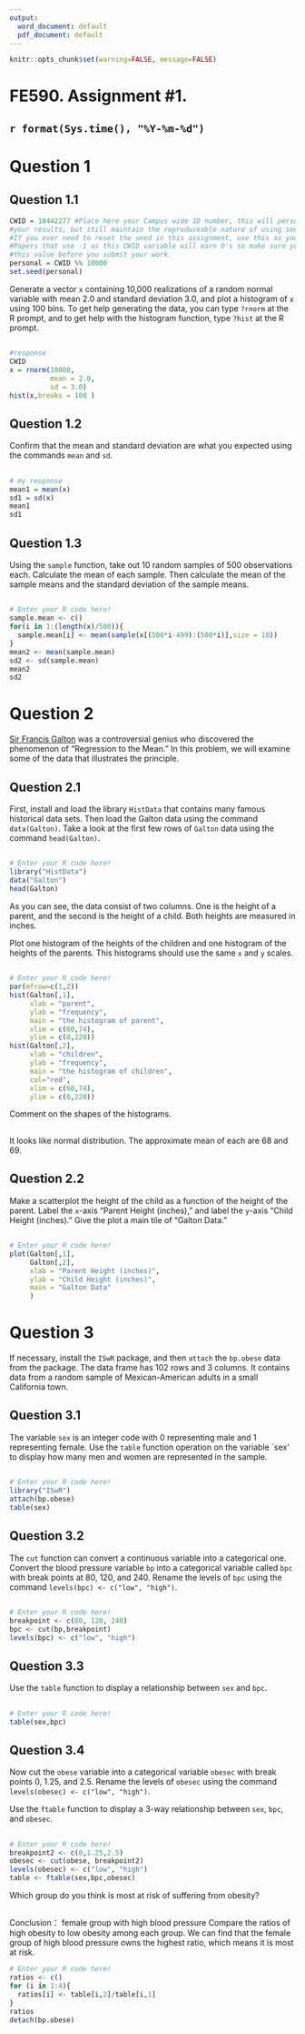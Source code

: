```yaml
---
output:
  word_document: default
  pdf_document: default
---
```


```r
knitr::opts_chunk$set(warning=FALSE, message=FALSE)
```



# FE590.  Assignment #1.


## `r format(Sys.time(), "%Y-%m-%d")`


# Question 1

## Question 1.1
```r
CWID = 10442277 #Place here your Campus wide ID number, this will personalize
#your results, but still maintain the reproduceable nature of using seeds.
#If you ever need to reset the seed in this assignment, use this as your seed
#Papers that use -1 as this CWID variable will earn 0's so make sure you change
#this value before you submit your work.
personal = CWID %% 10000
set.seed(personal)
```
Generate a vector `x` containing 10,000 realizations of a random normal variable with mean 2.0 and standard deviation 3.0, and plot a histogram of `x` using 100 bins. To get help generating  the data, you can type `?rnorm` at the R prompt, and to get help with the histogram function, type `?hist` at the R prompt.


## \textcolor{red}{Solution:} 

```r
#response
CWID
x = rnorm(10000,
          mean = 2.0,
          sd = 3.0)
hist(x,breaks = 100 )
```


## Question 1.2
Confirm that the mean and standard deviation are what you expected using the commands `mean` and `sd`.

## \textcolor{red}{Solution:}

```r
# my response
mean1 = mean(x)
sd1 = sd(x)
mean1
sd1
```





## Question 1.3
Using the `sample` function, take out 10 random samples of 500 observations each.  Calculate the mean of each sample.  Then calculate the mean of the sample means and the standard deviation of the sample means.

## \textcolor{red}{Solution:}

```r
# Enter your R code here!
sample.mean <- c()
for(i in 1:(length(x)/500)){
  sample.mean[i] <- mean(sample(x[(500*i-499):(500*i)],size = 10))
}
mean2 <- mean(sample.mean)
sd2 <- sd(sample.mean)
mean2
sd2
```






# Question 2

[Sir Francis Galton](https://en.wikipedia.org/wiki/Francis_Galton) was a controversial genius who discovered the phenomenon of "Regression to the Mean."  In this problem, we will examine some of the data that illustrates the principle.


## Question 2.1

First, install and load the library `HistData` that contains many famous historical data sets.  Then load the Galton data using the command `data(Galton)`.  Take a look at the first few rows of `Galton` data using the command `head(Galton)`.

## \textcolor{red}{Solution:}

```r
# Enter your R code here!
library("HistData")
data("Galton")
head(Galton)
```

As you can see, the data consist of two columns.  One is the height of a parent, and the second is the height of a child.  Both heights are measured in inches.

Plot one histogram of the heights of the children and one histogram of the heights of the parents.  This histograms should use the same `x` and `y` scales.

## \textcolor{red}{Solution:}


```r
# Enter your R code here!
par(mfrow=c(1,2))
hist(Galton[,1],
     xlab = "parent",
     ylab = "frequency", 
     main = "the histogram of parent",
     xlim = c(60,74),
     ylim = c(0,220))
hist(Galton[,2],
     xlab = "children",
     ylab = "frequency",
     main = "the histogram of children",
     col="red",
     xlim = c(60,74),
     ylim = c(0,220))

```



Comment on the shapes of the histograms.

## \textcolor{red}{Solution:} 
It looks like normal distribution. The approximate mean of each are 68 and 69.


## Question 2.2

Make a scatterplot the height of the child as a function of the height of the parent.  Label the `x`-axis "Parent Height (inches)," and label the `y`-axis "Child Height (inches)."  Give the plot a main tile of "Galton Data."


## \textcolor{red}{Solution:}

```r
# Enter your R code here!
plot(Galton[,1], 
     Galton[,2],
     xlab = "Parent Height (inches)",
     ylab = "Child Height (inches)",
     main = "Galton Data"
     )
```




# Question 3
If necessary, install the `ISwR` package, and then `attach` the `bp.obese` data from the package.  The data frame has 102 rows and 3 columns. It contains data from a random sample of Mexican-American adults in a small California town.

## Question 3.1
The variable `sex` is an integer code with 0 representing male and 1 representing female.  Use the `table` function operation on the variable `sex' to display how many men and women are represented in the sample.

## \textcolor{red}{Solution:}

```r
# Enter your R code here!
library("ISwR")
attach(bp.obese)
table(sex)
```



## Question 3.2
The `cut` function can convert a continuous variable into a categorical one.  Convert the blood pressure variable `bp` into a categorical variable called `bpc` with break points at 80, 120, and 240.  Rename the levels of `bpc` using the command `levels(bpc) <- c("low", "high")`.

## \textcolor{red}{Solution:}

```r
# Enter your R code here!
breakpoint <- c(80, 120, 240)
bpc <- cut(bp,breakpoint)
levels(bpc) <- c("low", "high")
```

## Question 3.3
Use the `table` function to display a relationship between `sex` and `bpc`.

## \textcolor{red}{Solution:}

```r
# Enter your R code here!
table(sex,bpc)
```

## Question 3.4
Now cut the `obese` variable into a categorical variable `obesec` with break points 0, 1.25, and 2.5.  Rename the levels of `obesec` using the command `levels(obesec) <- c("low", "high")`.

Use the `ftable` function to display a 3-way relationship between `sex`, `bpc`, and `obesec`.

## \textcolor{red}{Solution:}

```r
# Enter your R code here!
breakpoint2 <- c(0,1.25,2.5)
obesec <- cut(obese, breakpoint2)
levels(obesec) <- c("low", "high")
table <- ftable(sex,bpc,obesec)
```

Which group do you think is most at risk of suffering from obesity?

## \textcolor{red}{Solution:}
Conclusion： female group with high blood pressure
Compare the ratios of high obesity to low obesity among each group. We can find that the female group of high blood pressure owns the highest ratio, which means it is most at risk.




```r
# Enter your R code here!
ratios <- c()
for (i in 1:4){
  ratios[i] <- table[i,2]/table[i,1]
}
ratios
detach(bp.obese)
```
